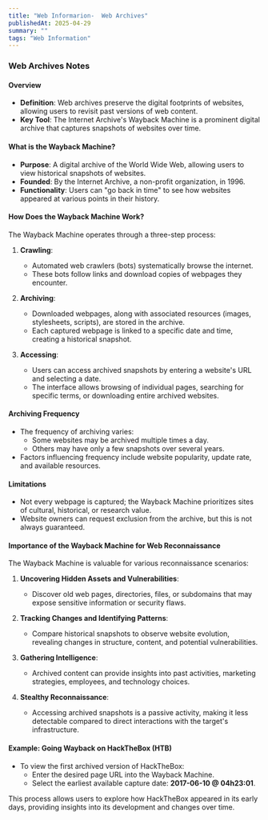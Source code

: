 ```yaml
---
title: "Web Informarion-  Web Archives"
publishedAt: 2025-04-29
summary: ""
tags: "Web Information"
---
```


### Web Archives Notes

#### Overview
- **Definition**: Web archives preserve the digital footprints of websites, allowing users to revisit past versions of web content.
- **Key Tool**: The Internet Archive's Wayback Machine is a prominent digital archive that captures snapshots of websites over time.

#### What is the Wayback Machine?
- **Purpose**: A digital archive of the World Wide Web, allowing users to view historical snapshots of websites.
- **Founded**: By the Internet Archive, a non-profit organization, in 1996.
- **Functionality**: Users can "go back in time" to see how websites appeared at various points in their history.

#### How Does the Wayback Machine Work?
The Wayback Machine operates through a three-step process:

1. **Crawling**:
   - Automated web crawlers (bots) systematically browse the internet.
   - These bots follow links and download copies of webpages they encounter.

2. **Archiving**:
   - Downloaded webpages, along with associated resources (images, stylesheets, scripts), are stored in the archive.
   - Each captured webpage is linked to a specific date and time, creating a historical snapshot.

3. **Accessing**:
   - Users can access archived snapshots by entering a website's URL and selecting a date.
   - The interface allows browsing of individual pages, searching for specific terms, or downloading entire archived websites.

#### Archiving Frequency
- The frequency of archiving varies:
  - Some websites may be archived multiple times a day.
  - Others may have only a few snapshots over several years.
- Factors influencing frequency include website popularity, update rate, and available resources.

#### Limitations
- Not every webpage is captured; the Wayback Machine prioritizes sites of cultural, historical, or research value.
- Website owners can request exclusion from the archive, but this is not always guaranteed.

#### Importance of the Wayback Machine for Web Reconnaissance
The Wayback Machine is valuable for various reconnaissance scenarios:

1. **Uncovering Hidden Assets and Vulnerabilities**:
   - Discover old web pages, directories, files, or subdomains that may expose sensitive information or security flaws.

2. **Tracking Changes and Identifying Patterns**:
   - Compare historical snapshots to observe website evolution, revealing changes in structure, content, and potential vulnerabilities.

3. **Gathering Intelligence**:
   - Archived content can provide insights into past activities, marketing strategies, employees, and technology choices.

4. **Stealthy Reconnaissance**:
   - Accessing archived snapshots is a passive activity, making it less detectable compared to direct interactions with the target's infrastructure.

#### Example: Going Wayback on HackTheBox (HTB)
- To view the first archived version of HackTheBox:
  - Enter the desired page URL into the Wayback Machine.
  - Select the earliest available capture date: **2017-06-10 @ 04h23:01**. 

This process allows users to explore how HackTheBox appeared in its early days, providing insights into its development and changes over time.